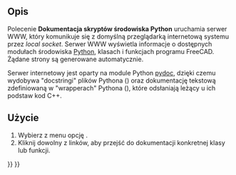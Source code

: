 <languages/>

{{Docnav/pl
|[[Std_DevHandbook/pl|Podręcznik dewelopera]]
|[[Std_FreeCADWebsite/pl|Witryna FreeCAD]]
|[[Std_Help_Menu/pl|Menu Pomoc]]
|IconL=Std_DevHandbook.svg
|IconR=Std_FreeCADWebsite.svg
|IconC=Freecad.svg
}}

{{GuiCommand/pl
|Name=Std PythonHelp
|Name/pl=Std: Pomoc dla środowiska Python
|MenuLocation=Pomoc → Dokumentacja automatyczna modułów Python
|Workbenches=wszystkie
|SeeAlso=[[Std_FreeCADPowerUserHub/pl|Dokumentacja skryptów środowiska Python]]
}}

<span id="Description"></span>
==Opis==

Polecenie '''Dokumentacja skryptów środowiska Python''' uruchamia serwer WWW, który komunikuje się z domyślną przeglądarką internetową systemu przez ''local socket''. Serwer WWW wyświetla informacje o dostępnych modułach środowiska [[Python/pl|Python]], klasach i funkcjach programu FreeCAD. Żądane strony są generowane automatycznie.

Serwer internetowy jest oparty na module Python [https://docs.python.org/3.8/library/pydoc.html#module-pydoc pydoc], dzięki czemu wydobywa "docstringi" plików Pythona ({{FileName|*.py}}) oraz dokumentację tekstową zdefiniowaną w "wrapperach" Pythona ({{FileName|*.xml}}), które odsłaniają leżący u ich podstaw kod C++.

<span id="Usage"></span>
==Użycie==

# Wybierz z menu opcję {{MenuCommand|Pomoc → [[Image:Std_PythonHelp.svg|16px]] Dokumentacja automatycznych modułów Python}}.
# Kliknij dowolny z linków, aby przejść do dokumentacji konkretnej klasy lub funkcji.


{{Docnav/pl
|[[Std_DevHandbook/pl|Podręcznik dewelopera]]
|[[Std_FreeCADWebsite/pl|Witryna FreeCAD]]
|[[Std_Help_Menu/pl|Menu Pomoc]]
|IconL=Std_DevHandbook.svg
|IconR=Std_FreeCADWebsite.svg
|IconC=Freecad.svg
}}

{{Std_Base_navi{{#translation:}}}}
{{Userdocnavi{{#translation:}}}}